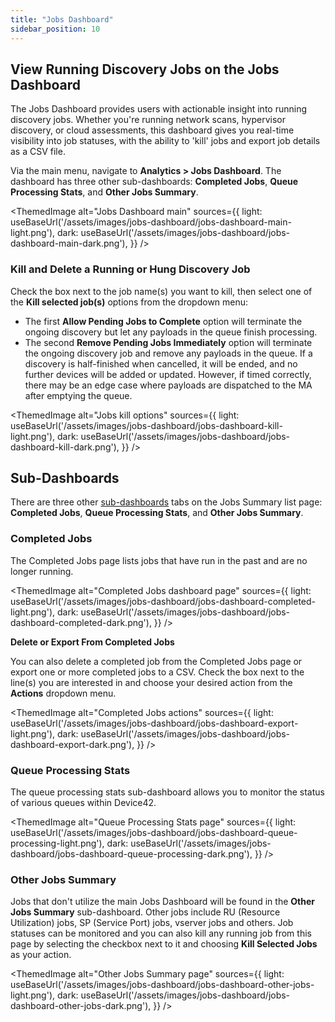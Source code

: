 ```yaml
---
title: "Jobs Dashboard"
sidebar_position: 10
---
```


## View Running Discovery Jobs on the Jobs Dashboard 

The Jobs Dashboard provides users with actionable insight into running discovery jobs. Whether you're running
network scans, hypervisor discovery, or cloud assessments, this dashboard gives you real-time visibility into job statuses, with the ability to 'kill' jobs and export job details as a CSV file.

Via the main menu, navigate to **Analytics > Jobs Dashboard**. The dashboard has three other sub-dashboards: **Completed Jobs**, **Queue Processing Stats**, and **Other Jobs Summary**. 

<ThemedImage
  alt="Jobs Dashboard main"
  sources={{
    light: useBaseUrl('/assets/images/jobs-dashboard/jobs-dashboard-main-light.png'),
    dark: useBaseUrl('/assets/images/jobs-dashboard/jobs-dashboard-main-dark.png'),
  }}
/>

### Kill and Delete a Running or Hung Discovery Job

Check the box next to the job name(s) you want to kill, then select one of the **Kill selected job(s)** options from the dropdown menu:

* The first **Allow Pending Jobs to Complete** option will terminate the ongoing discovery but let any payloads in the queue finish processing. 
* The second **Remove Pending Jobs Immediately** option will terminate the ongoing discovery job and remove any payloads in the queue. If a discovery is half-finished when cancelled, it will be ended, and no further devices will be added or updated. However, if timed correctly, there may be an edge case where payloads are dispatched to the MA after emptying the queue.

<ThemedImage
  alt="Jobs kill options"
  sources={{
    light: useBaseUrl('/assets/images/jobs-dashboard/jobs-dashboard-kill-light.png'),
    dark: useBaseUrl('/assets/images/jobs-dashboard/jobs-dashboard-kill-dark.png'),
  }}
/>

## Sub-Dashboards

There are three other [sub-dashboards](#sub-dashboards) tabs on the Jobs Summary list page: **Completed Jobs**, **Queue Processing Stats**, and **Other Jobs Summary**.

### Completed Jobs

The Completed Jobs page lists jobs that have run in the past and are no longer running. 

<ThemedImage
  alt="Completed Jobs dashboard page"
  sources={{
    light: useBaseUrl('/assets/images/jobs-dashboard/jobs-dashboard-completed-light.png'),
    dark: useBaseUrl('/assets/images/jobs-dashboard/jobs-dashboard-completed-dark.png'),
  }}
/>

**Delete or Export From Completed Jobs** 

You can also delete a completed job from the Completed Jobs page or export one or more completed jobs to a CSV. Check the box next to the line(s) you are interested in and choose your desired action from the **Actions** dropdown menu. 

<ThemedImage
  alt="Completed Jobs actions"
  sources={{
    light: useBaseUrl('/assets/images/jobs-dashboard/jobs-dashboard-export-light.png'),
    dark: useBaseUrl('/assets/images/jobs-dashboard/jobs-dashboard-export-dark.png'),
  }}
/>

### Queue Processing Stats

The queue processing stats sub-dashboard allows you to monitor the status of various queues within Device42. 

<ThemedImage
  alt="Queue Processing Stats page"
  sources={{
    light: useBaseUrl('/assets/images/jobs-dashboard/jobs-dashboard-queue-processing-light.png'),
    dark: useBaseUrl('/assets/images/jobs-dashboard/jobs-dashboard-queue-processing-dark.png'),
  }}
/>

### Other Jobs Summary

Jobs that don't utilize the main Jobs Dashboard will be found in the **Other Jobs Summary** sub-dashboard. Other jobs include RU (Resource Utilization) jobs, SP (Service Port) jobs, vserver jobs and others. Job statuses can be monitored and you can also kill any running job from this page by selecting the checkbox next to it and choosing **Kill Selected Jobs** as your action. 

<ThemedImage
  alt="Other Jobs Summary page"
  sources={{
    light: useBaseUrl('/assets/images/jobs-dashboard/jobs-dashboard-other-jobs-light.png'),
    dark: useBaseUrl('/assets/images/jobs-dashboard/jobs-dashboard-other-jobs-dark.png'),
  }}
/>
